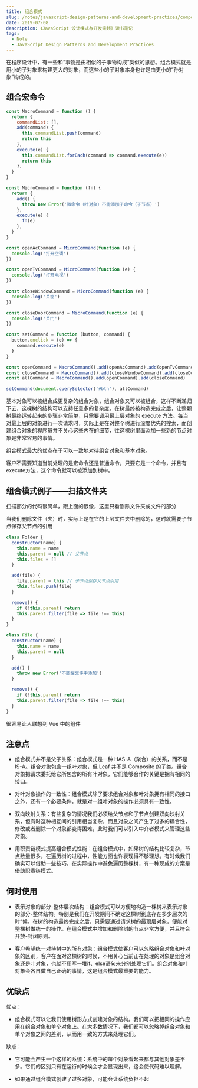 ```yaml
---
title: 组合模式
slug: /notes/javascript-design-patterns-and-development-practices/compose
date: 2019-07-08
description: 《JavaScript 设计模式与开发实践》读书笔记
tags:
  - Note
  - JavaScript Design Patterns and Development Practices
---
```


在程序设计中，有一些和“事物是由相似的子事物构成”类似的思想。组合模式就是用小的子对象来构建更大的对象，而这些小的子对象本身也许是由更小的“孙对象”构成的。

## 组合宏命令

```js
const MacroCommand = function () {
  return {
    commandList: [],
    add(command) {
      this.commandList.push(command)
      return this
    },
    execute(e) {
      this.commandList.forEach(command => command.execute(e))
      return this
    },
  }
}

const MicroCommand = function (fn) {
  return {
    add() {
      throw new Error('微命令（叶对象）不能添加子命令（子节点）')
    },
    execute(e) {
      fn(e)
    },
  }
}

const openAcCommand = MicroCommand(function (e) {
  console.log('打开空调')
})

const openTvCommand = MicroCommand(function (e) {
  console.log('打开电视')
})

const closeWindowCommand = MicroCommand(function (e) {
  console.log('关窗')
})

const closeDoorCommand = MicroCommand(function (e) {
  console.log('关门')
})

const setCommand = function (button, command) {
  button.onclick = (e) => {
    command.execute(e)
  }
}

const openCommand = MacroCommand().add(openAcCommand).add(openTvCommand)
const closeCommand = MacroCommand().add(closeWindowCommand).add(closeDoorCommand)
const allCommand = MacroCommand().add(openCommand).add(closeCommand)

setCommand(document.querySelector('#btn'), allCommand)
```

基本对象可以被组合成更复杂的组合对象，组合对象又可以被组合，这样不断递归下去，这棵树的结构可以支持任意多的复杂度。在树最终被构造完成之后，让整颗树最终运转起来的步骤非常简单，只需要调用最上层对象的 execute 方法。每当对最上层的对象进行一次请求时，实际上是在对整个树进行深度优先的搜索，而创建组合对象的程序员并不关心这些内在的细节，往这棵树里面添加一些新的节点对象是非常容易的事情。

组合模式最大的优点在于可以一致地对待组合对象和基本对象。

客户不需要知道当前处理的是宏命令还是普通命令，只要它是一个命令，并且有execute方法，这个命令就可以被添加到树中。

## 组合模式例子——扫描文件夹

扫描部分的代码很简单，跟上面的很像，这里只看删除文件夹或文件的部分

当我们删除文件（夹）时，实际上是在它的上层文件夹中删除的，这时就需要子节点保存父节点的引用

```js
class Folder {
  constructor(name) {
    this.name = name
    this.parent = null // 父节点
    this.files = []
  }

  add(file) {
    file.parent = this // 子节点保存父节点引用
    this.files.push(file)
  }

  remove() {
    if (!this.parent) return
    this.parent.filter(file => file !== this)
  }
}

class File {
  constructor(name) {
    this.name = name
    this.parent = null
  }

  add() {
    throw new Error('不能在文件中添加')
  }

  remove() {
    if (!this.parent) return
    this.parent.filter(file => file !== this)
  }
}
```

很容易让人联想到 Vue 中的组件

## 注意点

* 组合模式并不是父子关系：组合模式是一种 HAS-A（聚合）的关系，而不是 IS-A。组合对象包含一组叶对象，但 Leaf 并不是 Composite 的子类。组合对象把请求委托给它所包含的所有叶对象，它们能够合作的关键是拥有相同的接口。

* 对叶对象操作的一致性：组合模式除了要求组合对象和叶对象拥有相同的接口之外，还有一个必要条件，就是对一组叶对象的操作必须具有一致性。

* 双向映射关系：有些复杂的情况我们必须给父节点和子节点创建双向映射关系，但有时这种相互间的引用相当复杂，而且对象之间产生了过多的耦合性，修改或者删除一个对象都变得困难，此时我们可以引入中介者模式来管理这些对象。

* 用职责链模式提高组合模式性能：在组合模式中，如果树的结构比较复杂，节点数量很多，在遍历树的过程中，性能方面也许表现得不够理想。有时候我们确实可以借助一些技巧，在实际操作中避免遍历整棵树，有一种现成的方案是借助职责链模式。

## 何时使用

* 表示对象的部分-整体层次结构：组合模式可以方便地构造一棵树来表示对象的部分-整体结构。特别是我们在开发期间不确定这棵树到底存在多少层次的时“候。在树的构造最终完成之后，只需要通过请求树的最顶层对象，便能对整棵树做统一的操作。在组合模式中增加和删除树的节点非常方便，并且符合开放-封闭原则。

* 客户希望统一对待树中的所有对象：组合模式使客户可以忽略组合对象和叶对象的区别，客户在面对这棵树的时候，不用关心当前正在处理的对象是组合对象还是叶对象，也就不用写一堆if、else语句来分别处理它们。组合对象和叶对象会各自做自己正确的事情，这是组合模式最重要的能力。

## 优缺点

优点：

* 组合模式可以让我们使用树形方式创建对象的结构。我们可以把相同的操作应用在组合对象和单个对象上。在大多数情况下，我们都可以忽略掉组合对象和单个对象之间的差别，从而用一致的方式来处理它们。

缺点：

* 它可能会产生一个这样的系统：系统中的每个对象看起来都与其他对象差不多。它们的区别只有在运行的时候会才会显现出来，这会使代码难以理解。

* 如果通过组合模式创建了过多对象，可能会让系统负担不起
